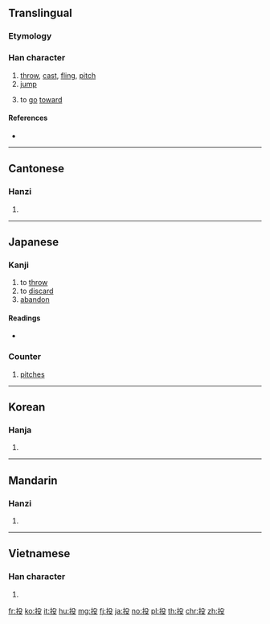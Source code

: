 ==Translingual==

===Etymology===
{{Han etyl}}
{{Han compound|手|殳|alt1=扌|ls=ic}}

===Han character===
{{Han char|rn=64|rad=手|as=04|sn=7|four=57047|canj=QHNE|ids=⿰扌殳}}

# [[throw]], [[cast]], [[fling]], [[pitch]]
# [[jump]]
# {{label|zh|literary}} to [[go]] [[toward]]

====References====
* {{Han ref|kx=0421.130|dkj=11887|dj=0768.130|hdz=31842.030|uh=6295|ud=25237|bh=A7EB|bd=42987}}

----

==Cantonese==

===Hanzi===
{{yue-hanzi|jyut=tau4|y=tau4}}

# {{defn|lang=yue|sort=手04}}

----

==Japanese==

===Kanji===
{{ja-kanji|grade=3|rs=手04}}

# to [[throw]]
# to [[discard]]
# [[abandon]]

====Readings====
* {{ja-readings|goon=[[ず]] (zu) {{non-joyo-reading}}|kanon=[[とう]] (tō)|kun=[[なげる]] (nageru)}}

===Counter===
{{ja-pos|とう|counter}}

# {{label|ja|baseball|sort=とう}} [[pitch]]es

----

==Korean==

===Hanja===
{{ko-hanja|hangeul=투|eumhun=|rv=tu|mr=t'u|y=thwu}}

# {{defn|lang=ko|sort=手04}}

----

==Mandarin==

===Hanzi===
{{cmn-hanzi|pin=[[tóu]] ([[tou2]]), [[káng]] ([[kang2]])|wg=t'ou<sup>2</sup>, k'ang<sup>2</sup>}}

# {{defn|lang=cmn|sort=手04}}

----

==Vietnamese==

===Han character===
{{vi-hantu|[[đầu]], [[nhầu]]|rs=手04}}

# {{defn|lang=vi}}

[[fr:投]]
[[ko:投]]
[[it:投]]
[[hu:投]]
[[mg:投]]
[[fj:投]]
[[ja:投]]
[[no:投]]
[[pl:投]]
[[th:投]]
[[chr:投]]
[[zh:投]]